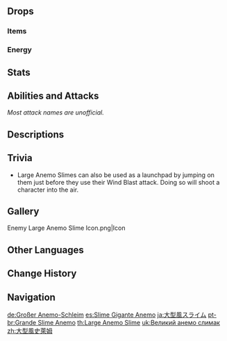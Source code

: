{{Enemy Infobox
|image    = Enemy Large Anemo Slime.png
|dmgtype  = Anemo
|weakpoint = no
|type     = Common Enemies
|family   = Elemental Lifeforms
|group    = Slimes
|location = Multiple
|ability1 = Pushing Vacuum Field
}}
{{Enemy Intro}}

==Drops==
===Items===
{{Drops Table|type=Slimes (Large)}}

===Energy===
{{Energy Drops
|type  = Anemo
|hp1   = 66
|p1    = 1
|hp2   = 33
|p2    = 1
|hp3   = 0
|o3    = 1
}}

==Stats==
{{Enemy Stats|anemo_res=Immune|hp_ratio=2|atk_ratio=2.8|hp_type=1}}

==Abilities and Attacks==
''Most attack names are unofficial.''
{{Enemy Attacks
|name_1 = Puff Blow
|desc_1 = If the player is within melee range, quickly puffs up to deal '''50% ATK''' as {{Color|AoE Anemo DMG}} around itself.
|file_1 = Large Anemo Slime Inflate

|name_2 = Bump
|desc_2 = If the player is out of melee range, briefly '''inflates''' and shoots itself towards the player, dealing '''50% ATK''' as {{Color|Anemo DMG}}.

|name_3 = Wind Blasts
|desc_3 = Jumps into the air, '''inflates''' and shoots up to 4 Anemo projectiles at the player while floating mid-air, each dealing '''50% ATK''' as {{Color|Anemo DMG}}.
|file_3 = Large Anemo Slime Wind Blast

|name_4 = Inflated
|desc_4 = If the Large Anemo Slime takes DMG while inflated, it will be instantly defeated regardless of the amount of DMG dealt. However, it is still immune to {{Color|Anemo DMG}} in this state.
|file_4 = Large Anemo Slime Wind Blast Instant Defeat
|caption_4 = Instant Defeat

|name_5 = Final Burst
|desc_5 = When defeated, releases a burst of wind that [[Vacuum Field|pushes]] nearby players and objects away and triggers Anemo-related effects such as reacting with [[Dandelion Seed|dandelions]] and [[Windwheel Aster]]s, as well as create an upward [[Wind Currents|wind current]] at its location, which can be used to [[Gliding|glide]] up.
}}

==Descriptions==
{{Description|A monster created by the coalescing of Anemo dispersed throughout nature.<br />Owing to being comprised of a greater concentration of Anemo, their flotation abilities are stronger than that of Anemo Slimes. The hilichurls living out in the wilds have made use of this special characteristic, creating special vehicles that use Large Anemo Slimes as a form of locomotion to transport goods from unknown sources.|[[Archive]]}}

==Trivia==
* Large Anemo Slimes can also be used as a launchpad by jumping on them just before they use their Wind Blast attack. Doing so will shoot a character into the air.

==Gallery==
<gallery>
Enemy Large Anemo Slime Icon.png|Icon
</gallery>

==Other Languages==
{{Other Languages
|en      = Large Anemo Slime
|zhs     = 大型风史莱姆
|zhs_rm  = Dàxíng Fēng Shǐláimǔ
|zht     = 大型風史萊姆
|zht_rm  = Dàxíng Fēng Shǐláimǔ
|zh_tl   = Large {{Lex|Anemo|zh}} Slime
|ja      = 大型風スライム
|ja_rm   = Oogata Kaze Suraimu
|ja_tl   = Large {{Lex|Anemo|ja}} Slime
|ko      = 거대 바람 슬라임
|ko_rm   = Geodae Baram Seullaim
|ko_tl   = Large {{Lex|Anemo|ko}} Slime
|es      = Slime Gigante Anemo
|es_tl   = Giant Anemo Slime
|fr      = Anémoblob géant
|fr_tl   = Giant Anemo Blob
|ru      = Большой Анемо слайм
|ru_tl   = Large Anemo Slime
|th      = Large Anemo Slime
|vi      = Slime Phong Lớn
|vi_tl   = Large {{Lex|Anemo|vi}} Slime
|de      = Großer Anemo-Schleim
|de_tl   = Large Anemo Slime
|id      = Large Anemo Slime
|pt      = Grande Slime Anemo
|pt_tl   = 
|tr      = Büyük Rüzgar Bodurlopu
|tr_tl   = 
|it      = Melmoso di Anemo gigante
|it_tl   = 
}}

==Change History==
{{Change History|1.0}}

==Navigation==
{{Enemy Navbox|type=Common}}

[[de:Großer Anemo-Schleim]]
[[es:Slime Gigante Anemo]]
[[ja:大型風スライム]]
[[pt-br:Grande Slime Anemo]]
[[th:Large Anemo Slime]]
[[uk:Великий анемо слимак]]
[[zh:大型風史萊姆]]